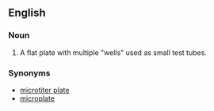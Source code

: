 ==English==
===Noun===
{{en-noun|sg=[[assay]] [[plate]]}}

#{{context|analytical chemistry|chemistry}} A flat plate with multiple "wells" used as small test tubes.

===Synonyms===
*[[microtiter plate]]
*[[microplate]]